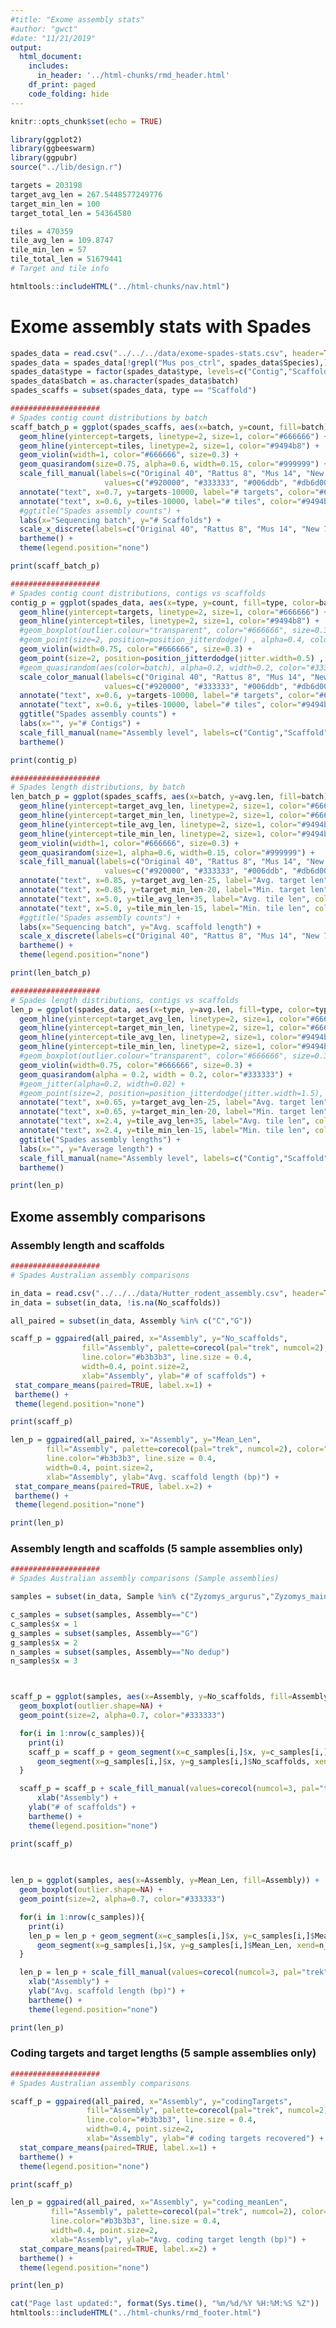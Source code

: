 ```yaml
---
#title: "Exome assembly stats"
#author: "gwct"
#date: "11/21/2019"
output: 
  html_document:
    includes:
      in_header: '../html-chunks/rmd_header.html'
    df_print: paged
    code_folding: hide
---
```


```r
knitr::opts_chunk$set(echo = TRUE)

library(ggplot2)
library(ggbeeswarm)
library(ggpubr)
source("../lib/design.r")

targets = 203198
target_avg_len = 267.5448577249776
target_min_len = 100
target_total_len = 54364580

tiles = 470359
tile_avg_len = 109.8747
tile_min_len = 57
tile_total_len = 51679441
# Target and tile info

htmltools::includeHTML("../html-chunks/nav.html")
```

# Exome assembly stats with Spades

```r
spades_data = read.csv("../../../data/exome-spades-stats.csv", header=TRUE)
spades_data = spades_data[!grepl("Mus pos_ctrl", spades_data$Species),]
spades_data$type = factor(spades_data$type, levels=c("Contig","Scaffold"), ordered=TRUE)
spades_data$batch = as.character(spades_data$batch)
spades_scaffs = subset(spades_data, type == "Scaffold")

####################
# Spades contig count distributions by batch
scaff_batch_p = ggplot(spades_scaffs, aes(x=batch, y=count, fill=batch)) +
  geom_hline(yintercept=targets, linetype=2, size=1, color="#666666") +
  geom_hline(yintercept=tiles, linetype=2, size=1, color="#9494b8") +
  geom_violin(width=1, color="#666666", size=0.3) +
  geom_quasirandom(size=0.75, alpha=0.6, width=0.15, color="#999999") +
  scale_fill_manual(labels=c("Original 40", "Rattus 8", "Mus 14", "New 70", "Aussie 46"),
                     values=c("#920000", "#333333", "#006ddb", "#db6d00", "#b66dff")) +
  annotate("text", x=0.7, y=targets-10000, label="# targets", color="#666666", size=4) +
  annotate("text", x=0.6, y=tiles-10000, label="# tiles", color="#9494b8", size=4) +
  #ggtitle("Spades assembly counts") +
  labs(x="Sequencing batch", y="# Scaffolds") +
  scale_x_discrete(labels=c("Original 40", "Rattus 8", "Mus 14", "New 70", "Aussie 46")) +
  bartheme() + 
  theme(legend.position="none")

print(scaff_batch_p)
```


```r
####################
# Spades contig count distributions, contigs vs scaffolds
contig_p = ggplot(spades_data, aes(x=type, y=count, fill=type, color=batch)) +
  geom_hline(yintercept=targets, linetype=2, size=1, color="#666666") +
  geom_hline(yintercept=tiles, linetype=2, size=1, color="#9494b8") +
  #geom_boxplot(outlier.colour="transparent", color="#666666", size=0.3) +
  #geom_point(size=2, position=position_jitterdodge() , alpha=0.4, color="#999999") +
  geom_violin(width=0.75, color="#666666", size=0.3) +
  geom_point(size=2, position=position_jitterdodge(jitter.width=0.5) , alpha=0.4) +
  #geom_quasirandom(aes(color=batch), alpha=0.2, width=0.2, color="#333333") +
  scale_color_manual(labels=c("Original 40", "Rattus 8", "Mus 14", "New 70", "Aussie 46"),
                     values=c("#920000", "#333333", "#006ddb", "#db6d00", "#b66dff")) +
  annotate("text", x=0.6, y=targets-10000, label="# targets", color="#666666", size=4) +
  annotate("text", x=0.6, y=tiles-10000, label="# tiles", color="#9494b8", size=4) +
  ggtitle("Spades assembly counts") +
  labs(x="", y="# Contigs") +
  scale_fill_manual(name="Assembly level", labels=c("Contig","Scaffold"), values=c("#ffcd00","#cc1c00")) +
  bartheme()

print(contig_p)
```

```r
####################
# Spades length distributions, by batch
len_batch_p = ggplot(spades_scaffs, aes(x=batch, y=avg.len, fill=batch)) +
  geom_hline(yintercept=target_avg_len, linetype=2, size=1, color="#666666") +
  geom_hline(yintercept=target_min_len, linetype=2, size=1, color="#666666") +
  geom_hline(yintercept=tile_avg_len, linetype=2, size=1, color="#9494b8") +
  geom_hline(yintercept=tile_min_len, linetype=2, size=1, color="#9494b8") +
  geom_violin(width=1, color="#666666", size=0.3) +
  geom_quasirandom(size=1, alpha=0.6, width=0.15, color="#999999") +
  scale_fill_manual(labels=c("Original 40", "Rattus 8", "Mus 14", "New 70", "Aussie 46"),
                     values=c("#920000", "#333333", "#006ddb", "#db6d00", "#b66dff")) +
  annotate("text", x=0.85, y=target_avg_len-25, label="Avg. target len", color="#666666", size=4) +
  annotate("text", x=0.85, y=target_min_len-20, label="Min. target len", color="#666666", size=4) +
  annotate("text", x=5.0, y=tile_avg_len+35, label="Avg. tile len", color="#9494b8", size=4) +
  annotate("text", x=5.0, y=tile_min_len-15, label="Min. tile len", color="#9494b8", size=4) +
  #ggtitle("Spades assembly counts") +
  labs(x="Sequencing batch", y="Avg. scaffold length") +
  scale_x_discrete(labels=c("Original 40", "Rattus 8", "Mus 14", "New 70", "Aussie 46")) +
  bartheme() +
  theme(legend.position="none")

print(len_batch_p)
```

```r
####################
# Spades length distributions, contigs vs scaffolds
len_p = ggplot(spades_data, aes(x=type, y=avg.len, fill=type, color=type)) +
  geom_hline(yintercept=target_avg_len, linetype=2, size=1, color="#666666") +
  geom_hline(yintercept=target_min_len, linetype=2, size=1, color="#666666") +
  geom_hline(yintercept=tile_avg_len, linetype=2, size=1, color="#9494b8") +
  geom_hline(yintercept=tile_min_len, linetype=2, size=1, color="#9494b8") +
  #geom_boxplot(outlier.colour="transparent", color="#666666", size=0.3) +
  geom_violin(width=0.75, color="#666666", size=0.3) +
  geom_quasirandom(alpha = 0.2, width = 0.2, color="#333333") +
  #geom_jitter(alpha=0.2, width=0.02) +
  #geom_point(size=2, position=position_jitterdodge(jitter.width=1.5), alpha=0.4, color="#999999") +
  annotate("text", x=0.65, y=target_avg_len-25, label="Avg. target len", color="#666666", size=4) +
  annotate("text", x=0.65, y=target_min_len-20, label="Min. target len", color="#666666", size=4) +
  annotate("text", x=2.4, y=tile_avg_len+35, label="Avg. tile len", color="#9494b8", size=4) +
  annotate("text", x=2.4, y=tile_min_len-15, label="Min. tile len", color="#9494b8", size=4) +
  ggtitle("Spades assembly lengths") +
  labs(x="", y="Average length") +
  scale_fill_manual(name="Assembly level", labels=c("Contig","Scaffold"), values=c("#ffcd00","#cc1c00")) +
  bartheme()

print(len_p)
```

## Exome assembly comparisons
### Assembly length and scaffolds

```r
####################
# Spades Australian assembly comparisons

in_data = read.csv("../../../data/Hutter_rodent_assembly.csv", header=T, comment.char="#")
in_data = subset(in_data, !is.na(No_scaffolds))

all_paired = subset(in_data, Assembly %in% c("C","G"))

scaff_p = ggpaired(all_paired, x="Assembly", y="No_scaffolds",
                fill="Assembly", palette=corecol(pal="trek", numcol=2), color="#333333",
                line.color="#b3b3b3", line.size = 0.4,
                width=0.4, point.size=2,
                xlab="Assembly", ylab="# of scaffolds") +
 stat_compare_means(paired=TRUE, label.x=1) +
 bartheme() +
 theme(legend.position="none")

print(scaff_p)

len_p = ggpaired(all_paired, x="Assembly", y="Mean_Len",
        fill="Assembly", palette=corecol(pal="trek", numcol=2), color="#333333",
        line.color="#b3b3b3", line.size = 0.4,
        width=0.4, point.size=2,
        xlab="Assembly", ylab="Avg. scaffold length (bp)") +
 stat_compare_means(paired=TRUE, label.x=2) +
 bartheme() +
 theme(legend.position="none")

print(len_p)
```

### Assembly length and scaffolds (5 sample assemblies only)

```r
####################
# Spades Australian assembly comparisons (Sample assemblies)

samples = subset(in_data, Sample %in% c("Zyzomys_argurus","Zyzomys_maini","Zyzomys_palatalis","Zyzomys_pedunculatus","Zyzomys_woodwardi"))

c_samples = subset(samples, Assembly=="C")
c_samples$x = 1
g_samples = subset(samples, Assembly=="G")
g_samples$x = 2
n_samples = subset(samples, Assembly=="No dedup")
n_samples$x = 3



scaff_p = ggplot(samples, aes(x=Assembly, y=No_scaffolds, fill=Assembly)) +
  geom_boxplot(outlier.shape=NA) +
  geom_point(size=2, alpha=0.7, color="#333333")

  for(i in 1:nrow(c_samples)){
    print(i)
    scaff_p = scaff_p + geom_segment(x=c_samples[i,]$x, y=c_samples[i,]$No_scaffolds, xend=g_samples[i,]$x, yend=g_samples[i,]$No_scaffolds, color="#999999") +
      geom_segment(x=g_samples[i,]$x, y=g_samples[i,]$No_scaffolds, xend=n_samples[i,]$x, yend=n_samples[i,]$No_scaffolds, color="#999999")
  }

  scaff_p = scaff_p + scale_fill_manual(values=corecol(numcol=3, pal="trek")) +
      xlab("Assembly") +
    ylab("# of scaffolds") +
    bartheme() +
    theme(legend.position="none")

print(scaff_p)
  

          
len_p = ggplot(samples, aes(x=Assembly, y=Mean_Len, fill=Assembly)) +
  geom_boxplot(outlier.shape=NA) +
  geom_point(size=2, alpha=0.7, color="#333333")

  for(i in 1:nrow(c_samples)){
    print(i)
    len_p = len_p + geom_segment(x=c_samples[i,]$x, y=c_samples[i,]$Mean_Len, xend=g_samples[i,]$x, yend=g_samples[i,]$Mean_Len, color="#999999") +
      geom_segment(x=g_samples[i,]$x, y=g_samples[i,]$Mean_Len, xend=n_samples[i,]$x, yend=n_samples[i,]$Mean_Len, color="#999999")
  }

  len_p = len_p + scale_fill_manual(values=corecol(numcol=3, pal="trek")) +
    xlab("Assembly") +
    ylab("Avg. scaffold length (bp)") +
    bartheme() +
    theme(legend.position="none")

print(len_p)
```

### Coding targets and target lengths (5 sample assemblies only)

```r
####################
# Spades Australian assembly comparisons

scaff_p = ggpaired(all_paired, x="Assembly", y="codingTargets",
                 fill="Assembly", palette=corecol(pal="trek", numcol=2), color="#333333",
                 line.color="#b3b3b3", line.size = 0.4,
                 width=0.4, point.size=2,
                 xlab="Assembly", ylab="# coding targets recovered") +
  stat_compare_means(paired=TRUE, label.x=1) +
  bartheme() +
  theme(legend.position="none")

print(scaff_p)

len_p = ggpaired(all_paired, x="Assembly", y="coding_meanLen",
         fill="Assembly", palette=corecol(pal="trek", numcol=2), color="#333333",
         line.color="#b3b3b3", line.size = 0.4,
         width=0.4, point.size=2,
         xlab="Assembly", ylab="Avg. coding target length (bp)") +
  stat_compare_means(paired=TRUE, label.x=2) +
  bartheme() +
  theme(legend.position="none")

print(len_p)

```


```r
cat("Page last updated:", format(Sys.time(), "%m/%d/%Y %H:%M:%S %Z"))
htmltools::includeHTML("../html-chunks/rmd_footer.html")
```
